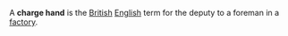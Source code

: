 A '''charge hand''' is the [[United Kingdom|British]] [[English]] term for the deputy to a foreman in a [[factory]].